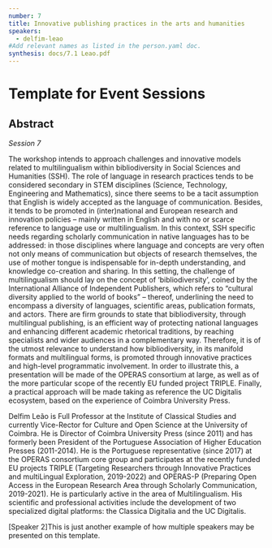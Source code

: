 ```yaml
---
number: 7
title: Innovative publishing practices in the arts and humanities
speakers:
  - delfim-leao
#Add relevant names as listed in the person.yaml doc.
synthesis: docs/7.1 Leao.pdf
---
```


# Template for Event Sessions

## Abstract

_Session 7_

The workshop intends to approach challenges and innovative models related to
multilingualism within bibliodiversity in Social Sciences and Humanities (SSH).
The role of language in research practices tends to be considered secondary in
STEM disciplines (Science, Technology, Engineering and Mathematics), since there
seems to be a tacit assumption that English is widely accepted as the language
of communication. Besides, it tends to be promoted in (inter)national and
European research and innovation policies – mainly written in English and with
no or scarce reference to language use or multilingualism. In this context, SSH
specific needs regarding scholarly communication in native languages has to be
addressed: in those disciplines where language and concepts are very often not
only means of communication but objects of research themselves, the use of
mother tongue is indispensable for in-depth understanding, and knowledge
co-creation and sharing. In this setting, the challenge of multilingualism
should lay on the concept of ‘bibliodiversity’, coined by the International
Alliance of Independent Publishers, which refers to “cultural diversity applied
to the world of books” – thereof, underlining the need to encompass a diversity
of languages, scientific areas, publication formats, and actors. There are firm
grounds to state that bibliodiversity, through multilingual publishing, is an
efficient way of protecting national languages and enhancing different academic
rhetorical traditions, by reaching specialists and wider audiences in a
complementary way. Therefore, it is of the utmost relevance to understand how
bibliodiversity, in its manifold formats and multilingual forms, is promoted
through innovative practices and high-level programmatic involvement. In order
to illustrate this, a presentation will be made of the OPERAS consortium at
large, as well as of the more particular scope of the recently EU funded project
TRIPLE. Finally, a practical approach will be made taking as reference the UC
Digitalis ecosystem, based on the experience of Coimbra University Press.

<Speakers>

<Speaker speaker="delfim-leao">

Delfim Leão is Full Professor at the Institute of Classical Studies and
currently Vice-Rector for Culture and Open Science at the University of Coimbra.
He is Director of Coimbra University Press (since 2011) and has formerly been
President of the Portuguese Association of Higher Education Presses (2011-2014).
He is the Portuguese representative (since 2017) at the OPERAS consortium core
group and participates at the recently funded EU projects TRIPLE (Targeting
Researchers through Innovative Practices and multiLingual Exploration,
2019-2022) and OPERAS-P (Preparing Open Access in the European Research Area
through Scholarly Communication, 2019-2021). He is particularly active in the
area of Multilingualism. His scientific and professional activities include the
development of two specialized digital platforms: the Classica Digitalia and the
UC Digitalis.

</Speaker>

<Speaker speaker="speaker-2">

[Speaker 2]This is just another example of how multiple speakers may be
presented on this template.

</Speaker>

</Speakers>
